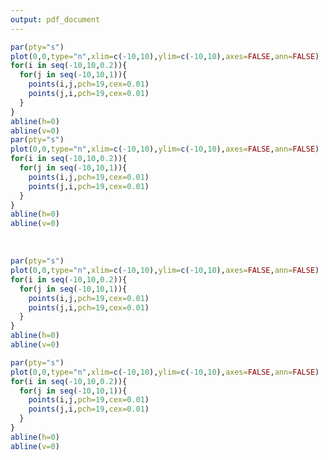 ```yaml
---
output: pdf_document
---
```



```r
par(pty="s")
plot(0,0,type="n",xlim=c(-10,10),ylim=c(-10,10),axes=FALSE,ann=FALSE)
for(i in seq(-10,10,0.2)){
  for(j in seq(-10,10,1)){
    points(i,j,pch=19,cex=0.01)
    points(j,i,pch=19,cex=0.01)
  }
}
abline(h=0)
abline(v=0)
par(pty="s")
plot(0,0,type="n",xlim=c(-10,10),ylim=c(-10,10),axes=FALSE,ann=FALSE)
for(i in seq(-10,10,0.2)){
  for(j in seq(-10,10,1)){
    points(i,j,pch=19,cex=0.01)
    points(j,i,pch=19,cex=0.01)
  }
}
abline(h=0)
abline(v=0)
```
\
```r
par(pty="s")
plot(0,0,type="n",xlim=c(-10,10),ylim=c(-10,10),axes=FALSE,ann=FALSE)
for(i in seq(-10,10,0.2)){
  for(j in seq(-10,10,1)){
    points(i,j,pch=19,cex=0.01)
    points(j,i,pch=19,cex=0.01)
  }
}
abline(h=0)
abline(v=0)
```
```r
par(pty="s")
plot(0,0,type="n",xlim=c(-10,10),ylim=c(-10,10),axes=FALSE,ann=FALSE)
for(i in seq(-10,10,0.2)){
  for(j in seq(-10,10,1)){
    points(i,j,pch=19,cex=0.01)
    points(j,i,pch=19,cex=0.01)
  }
}
abline(h=0)
abline(v=0)
```
\

